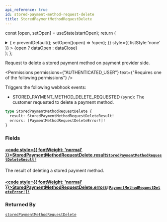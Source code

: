 ```yaml
---
api_reference: true
id: stored-payment-method-request-delete
title: StoredPaymentMethodRequestDelete
---
```






const [open, setOpen] = useState(startOpen);
return (
<details {...(open ? { open: true } : {})} className="details" style={{ border:'none', boxShadow:'none', background:'var(--ifm-background-color)' }}>
<summary
onClick={(e) => {
e.preventDefault();
setOpen((open) => !open);
}}
style={{ listStyle:'none' }} >
{open ? dataOpen : dataClose}
</summary>
{open && children}
</details>
);
};

Request to delete a stored payment method on payment provider side.


<Permissions permissions={"AUTHENTICATED_USER"} text={"Requires one of the following permissions"} />


Triggers the following webhook events:

- STORED_PAYMENT_METHOD_DELETE_REQUESTED (sync): The customer requested to delete a payment method.

```graphql
type StoredPaymentMethodRequestDelete {
  result: StoredPaymentMethodRequestDeleteResult!
  errors: [PaymentMethodRequestDeleteError!]!
}
```

### Fields

#### [<code style={{ fontWeight: 'normal' }}>StoredPaymentMethodRequestDelete.<b>result</b></code>](#)<Bullet />[`StoredPaymentMethodRequestDeleteResult!`](../../../api-reference/payments/enums/stored-payment-method-request-delete-result.mdx) <Badge class="badge badge--secondary" text="non-null"/> <Badge class="badge badge--secondary" text="enum"/> <Badge class="badge badge--secondary" text="payments"/>

The result of deleting a stored payment method.

#### [<code style={{ fontWeight: 'normal' }}>StoredPaymentMethodRequestDelete.<b>errors</b></code>](#)<Bullet />[`[PaymentMethodRequestDeleteError!]!`](../../../api-reference/payments/objects/payment-method-request-delete-error.mdx) <Badge class="badge badge--secondary" text="non-null"/> <Badge class="badge badge--secondary" text="object"/> <Badge class="badge badge--secondary" text="payments"/>

### Returned By

[`storedPaymentMethodRequestDelete`](../../../api-reference/payments/mutations/stored-payment-method-request-delete.mdx) <Badge class="badge badge--secondary" text="mutation"/>

